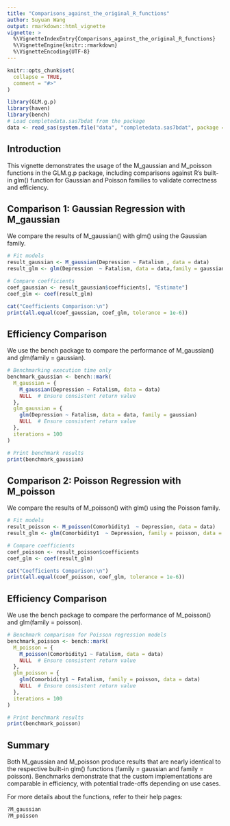 ```yaml
---
title: "Comparisons_against_the_original_R_functions"
author: Suyuan Wang
output: rmarkdown::html_vignette
vignette: >
  %\VignetteIndexEntry{Comparisons_against_the_original_R_functions}
  %\VignetteEngine{knitr::rmarkdown}
  %\VignetteEncoding{UTF-8}
---
```


```r
knitr::opts_chunk$set(
  collapse = TRUE,
  comment = "#>"
)
```

```r
library(GLM.g.p)
library(haven)
library(bench)
# Load completedata.sas7bdat from the package
data <- read_sas(system.file("data", "completedata.sas7bdat", package = "GLM.g.p"))
```

## Introduction
This vignette demonstrates the usage of the M_gaussian and M_poisson functions in the GLM.g.p package, including comparisons against R's built-in glm() function for Gaussian and Poisson families to validate correctness and efficiency.

## Comparison 1: Gaussian Regression with M_gaussian
We compare the results of M_gaussian() with glm() using the Gaussian family.
```r
# Fit models
result_gaussian <- M_gaussian(Depression ~ Fatalism , data = data)
result_glm <- glm(Depression  ~ Fatalism, data = data,family = gaussian)

# Compare coefficients
coef_gaussian <- result_gaussian$coefficients[, "Estimate"]
coef_glm <- coef(result_glm)

cat("Coefficients Comparison:\n")
print(all.equal(coef_gaussian, coef_glm, tolerance = 1e-6))
```
## Efficiency Comparison
We use the bench package to compare the performance of M_gaussian() and glm(family = gaussian).
```r
# Benchmarking execution time only
benchmark_gaussian <- bench::mark(
  M_gaussian = {
    M_gaussian(Depression ~ Fatalism, data = data)
    NULL  # Ensure consistent return value
  },
  glm_gaussian = {
    glm(Depression ~ Fatalism, data = data, family = gaussian)
    NULL  # Ensure consistent return value
  },
  iterations = 100
)

# Print benchmark results
print(benchmark_gaussian)

```

## Comparison 2: Poisson Regression with M_poisson
We compare the results of M_poisson() with glm() using the Poisson family.
```r
# Fit models
result_poisson <- M_poisson(Comorbidity1  ~ Depression, data = data)
result_glm <- glm(Comorbidity1  ~ Depression, family = poisson, data = data)

# Compare coefficients
coef_poisson <- result_poisson$coefficients
coef_glm <- coef(result_glm)

cat("Coefficients Comparison:\n")
print(all.equal(coef_poisson, coef_glm, tolerance = 1e-6))
```

## Efficiency Comparison
We use the bench package to compare the performance of M_poisson() and glm(family = poisson).

```r
# Benchmark comparison for Poisson regression models
benchmark_poisson <- bench::mark(
  M_poisson = {
    M_poisson(Comorbidity1 ~ Fatalism, data = data)
    NULL  # Ensure consistent return value
  },
  glm_poisson = {
    glm(Comorbidity1 ~ Fatalism, family = poisson, data = data)
    NULL  # Ensure consistent return value
  },
  iterations = 100
)

# Print benchmark results
print(benchmark_poisson)
```

## Summary
Both M_gaussian and M_poisson produce results that are nearly identical to the respective built-in glm() functions (family = gaussian and family = poisson).
Benchmarks demonstrate that the custom implementations are comparable in efficiency, with potential trade-offs depending on use cases.

For more details about the functions, refer to their help pages:
```r
?M_gaussian
?M_poisson
```



